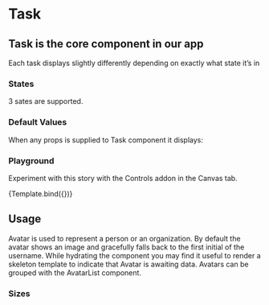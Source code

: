

<Meta title="Components/Task" component={Task} />

# Task

## Task is the core component in our app

Each task displays slightly differently depending on exactly what state it’s in

<Story name="standard">
  <Task task={{id: "1", title: "Test Task",}}/>
</Story>

### States

3 sates are supported.

<Story name="sizes">
  <div>
    <Task task={{title: "Test Task", state: "TASK_INBOX"}}/>
    <Task task={{title: "Test Task", state: "TASK_PINNED"}}/>
    <Task task={{title: "Test Task", state: "TASK_ARCHIVED"}}/>
  </div>
</Story>

### Default Values

When any props is supplied to Task component it displays:

<Story name="initials">
  <div>
    <Task task={{}} />
  </div>
</Story>

### Playground

Experiment with this story with the Controls addon in the Canvas tab.


<Canvas>
  <Story name="controls" args={{
    task: {
      id: "1",
      title: "Test Task",
      state: "TASK_INBOX",
      updatedAt: new Date(2018, 0, 1, 9, 0),
    }
  }}>
    {Template.bind({})}
  </Story>
</Canvas>

<Preview withToolbar>
  <Story name="standard">
    <Task task={{title: "Test Task", state: "TASK_INBOX"}}/>
  </Story>
</Preview>

<ArgsTable of={Task} />

## Usage

Avatar is used to represent a person or an organization. By default the avatar shows an image and gracefully falls back to the first initial of the username. While hydrating the component you may find it useful to render a skeleton template to indicate that Avatar is awaiting data. Avatars can be grouped with the AvatarList component.

### Sizes
